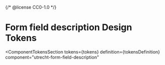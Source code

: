 {/* @license CC0-1.0 */}


<Meta
  id="web-component-form-field-description--design-tokens"
  title="Web Component/Form field description/Design Tokens"
/>

# Form field description Design Tokens

<ComponentTokensSection
  tokens={tokens}
  definition={tokensDefinition}
  component="utrecht-form-field-description"
></ComponentTokensSection>
